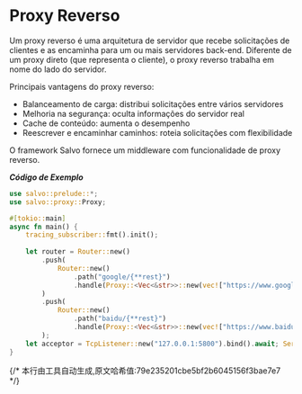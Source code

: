 # Proxy Reverso

Um proxy reverso é uma arquitetura de servidor que recebe solicitações de clientes e as encaminha para um ou mais servidores back-end. Diferente de um proxy direto (que representa o cliente), o proxy reverso trabalha em nome do lado do servidor.

Principais vantagens do proxy reverso:
- Balanceamento de carga: distribui solicitações entre vários servidores
- Melhoria na segurança: oculta informações do servidor real
- Cache de conteúdo: aumenta o desempenho
- Reescrever e encaminhar caminhos: roteia solicitações com flexibilidade

O framework Salvo fornece um middleware com funcionalidade de proxy reverso.

_**Código de Exemplo**_

```rust
use salvo::prelude::*;
use salvo::proxy::Proxy;

#[tokio::main]
async fn main() {
    tracing_subscriber::fmt().init();
    
    let router = Router::new()
        .push(
            Router::new()
                .path("google/{**rest}")
                .handle(Proxy::<Vec<&str>>::new(vec!["https://www.google.com"])),
        )
        .push(
            Router::new()
                .path("baidu/{**rest}")
                .handle(Proxy::<Vec<&str>>::new(vec!["https://www.baidu.com"])),
        );
    let acceptor = TcpListener::new("127.0.0.1:5800").bind().await; Server::new(acceptor).serve(router).await;
}
```
{/* 本行由工具自动生成,原文哈希值:79e235201cbe5bf2b6045156f3bae7e7 */}